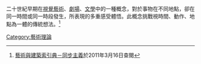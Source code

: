 二十世紀早期在[[視覺藝術|視覺藝術]]、[[劇場|劇場]]、[[文學|文學]]中的一種概念，對於事物在不同地點，卻在同一時間或同一時段發生，所表現的多重感受體悟。此概念挑戰視時間、動作、地點為一體的傳統想法。<ref>[http://db1x.sinica.edu.tw/caat/caat_rptcaatc.php?_op=?SUBJECT_ID:300124160 藝術與建築索引典－同步主義]{{dead link|date=2017年12月 |bot=InternetArchiveBot |fix-attempted=yes }}於2011年3月16日查閱</ref>

<references />
[[Category:藝術理論|Category:藝術理論]]